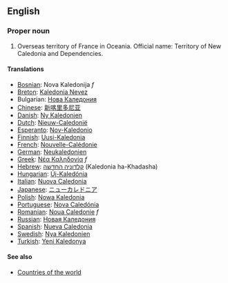 ==English==

===Proper noun===

# Overseas territory of France in Oceania. Official name: Territory of New Caledonia and Dependencies.

====Translations====
*[[Bosnian]]: Nova Kaledonija ''f''
*[[Breton]]: [[Kaledonia Nevez]]
*Bulgarian: [[Нова Каледония]]
*[[Chinese]]: [[新喀里多尼亚]]
*[[Danish]]: [[Ny Kaledonien]]
*[[Dutch]]: [[Nieuw-Caledonië]]
*[[Esperanto]]: [[Nov-Kaledonio]]
*[[Finnish]]: [[Uusi-Kaledonia]]
*[[French]]: [[Nouvelle-Calédonie]]
*[[German]]: [[Neukaledonien]]
*[[Greek]]: [[Νέα Καληδονία]] ''f''
*[[Hebrew]]: [[קלדוניה החדשה]] (Kaledonia ha-Khadasha)
*[[Hungarian]]: [[Új-Kaledónia]]
*[[Italian]]: [[Nuova Caledonia]]
*[[Japanese]]: [[ニューカレドニア]]
*[[Polish]]: [[Nowa Kaledonia]]
*[[Portuguese]]: [[Nova Caledónia]]
*[[Romanian]]: [[Noua Caledonie]] ''f''
*[[Russian]]: [[Новая Каледония]]
*[[Spanish]]: [[Nueva Caledonia]]
*[[Swedish]]: [[Nya Kaledonien]]
*[[Turkish]]: [[Yeni Kaledonya]]

====See also====
*[[Countries of the world]]